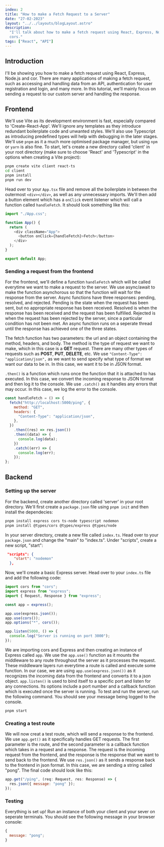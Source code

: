 ```yaml
---
index: 2
title: "How to make a Fetch Request to a Server"
date: "27-02-2023"
layout: "../../layouts/blogLayout.astro"
description:
  "I'll talk about how to make a fetch request using React, Express, Node.js and
  cors."
tags: ["React", "API"]
---
```


## Introduction

I'll be showing you how to make a fetch request using React, Express, Node.js
and cor. There are many applications of making a fetch request, such as
accessing and handling data from an API, authentication for user registration
and login, and many more. In this tutorial, we'll mainly focus on sending a
request to our custom server and handling the response.

## Frontend

We'll use Vite as its development environment is fast, especially compared to
'Create-React-App'. We'll ignore any templates as they introduce redundant
boilerplate code and unwanted styles. We'll also use Typescript as introducing
predefined types will help with debugging in the later stages. We'll use `pnpm`
as it a much more optimised package manager, but using `npm` or `yarn` is also
fine. To start, let's create a new directory called 'client' in your root
directory (make sure to choose 'React' and 'Typescript' in the options when
creating a Vite project):

```bash
pnpm create vite client react-ts
cd client
pnpm install
pnpm run dev
```

Head over to your `App.tsx` file and remove all the boilerplate in between the
outermost `<div></div>`, as well as any unnecessary imports. We'll then add a
button element which has a `onClick` event listener which will call a function
called `handleFetch`. It should look something like this:

```js
import "./App.css";

function App() {
  return (
    <div className="App">
      <button onClick={handleFetch}>Fetch</button>
    </div>
  );
}

export default App;
```

### Sending a request from the frontend

For the frontend, we'll define a function `handleFetch` which will be called
everytime we want to make a request to the server. We use async/await to make
the function asynchorous so that the function will wait for the response from
the server. Async functions have three responses: pending, resolved, and
rejected. Pending is the state when the request has been sent, but no
appropriate response has been received. Resolved is when the response has been
received and the request has been fulfilled. Rejected is when the request has
been rejected by the server, since a particular condition has not been met. An
async function runs on a seperate thread until the response has achieved one of
the three states.

The fetch function has two parameters: the url and an object containing the
method, headers, and body. The method is the type of request we want to make,
which in this case is a **GET** request. There are many other types of requests
such as **POST**, **PUT**, **DELETE**, etc. We use
`"Content-Type": "application/json",` as we want to send specify what type of
format we want our data to be in. In this case, we want it to be in JSON format.

`.then()` is a function which runs once the function that it is attached to has
executed. In this case, we convert the incoming response to JSON format and then
log it to the console. We use `.catch()` as it handles any errors that may
occur. In this case, we log the error to the console.

```js
const handleFetch = () => {
  fetch("http://localhost:5000/ping", {
    method: "GET",
    headers: {
      "Content-Type": "application/json",
    },
  })
    .then((res) => res.json())
    .then((data) => {
      console.log(data);
    })
    .catch((err) => {
      console.log(err);
    });
};
```

## Backend

### Setting up the server

For the backend, create another directory called 'server' in your root
directory. We'll first create a `package.json` file using `pnpm init` and then
install the dependecies:

```bash
pnpm install express cors ts-node typescript nodemon
pnpm install @types/cors @types/express @types/node
```

In your server directory, create a new file called `index.ts`. Head over to your
`package.json` and change the "main" to "index.ts". Under "scripts", create a
new script, "start":

```json
 "scripts": {
    "start": "nodemon"
  },
```

Now, we'll create a basic Express server. Head over to your `index.ts` file and
add the following code:

```js
import cors from "cors";
import express from "express";
import { Request, Response } from "express";

const app = express();

app.use(express.json());
app.use(cors());
app.options("*", cors());

app.listen(5000, () => {
  console.log("Server is running on port 3000");
});
```

We are importing cors and Express and then creating an instance of Express
called `app`. We use the `app.use()` function as it mounts the middleware to any
route throughout the server as it processes the request. These middleware layers
run everytime a route is called and execute some function. In our case, we are
using `app.use(express.json())` as it recognizes the incoming data from the
frontend and converts it to a json object. `app.listen()` is used to bind itself
to a specific port and listen for any connections. Its options include a port
number and a callback function which is executed once the server is running. To
test and run the server, run the following command. You should see your message
being logged to the console.

```bash
pnpm start
```

### Creating a test route

We will now creat a test route, which will send a response to the frontend. We
use `app.get()` as it specifically handles GET requests. The first parameter is
the route, and the second parameter is a callback function which takes in a
request and a response. The request is the incoming request from the frontend,
and the response is the response that we want to send back to the frontend. We
use `res.json()` as it sends a response back to the frontend in json format. In
this case, we are sending a string called "pong". The final code should look
like this:

```js
app.get("/ping", (req: Request, res: Response) => {
  res.json({ message: "pong" });
});
```

### Testing

Everything is set up! Run an instance of both your client and your sever on
seperate terminals. You should see the following message in your browser
console:

```js
{
  message: "pong";
}
```
